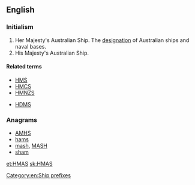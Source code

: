 {{wikipedia|Her Majesty's Australian Ship}}
==English==

===Initialism===
{{rfc-header|Initialism}}
{{head|en|initialism}}
# Her Majesty's Australian Ship. The [[designation]] of Australian ships and naval bases.
# His Majesty's Australian Ship.

====Related terms====
* [[HMS]]
* [[HMCS]]
* [[HMNZS]]

* [[HDMS]]

===Anagrams===
* [[AMHS#English|AMHS]]
* [[hams#English|hams]]
* [[mash#English|mash]], [[MASH#English|MASH]]
* [[sham#English|sham]]

[[Category:en:Ship prefixes]]

[[et:HMAS]]
[[sk:HMAS]]